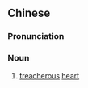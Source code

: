 {{also|贼心}}
==Chinese==
{{zh-forms|s=贼心}}

===Pronunciation===
{{zh-pron
|m=zéixīn
|c=caak6 sam1
|mn=qz,xm,zz:chha̍t-sim
|cat=n
}}

===Noun===
{{zh-noun}}

# {{lb|zh|literary}} [[treacherous]] [[heart]]